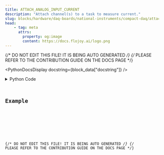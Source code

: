 ```yaml
---
title: ATTACH_ANALOG_INPUT_CURRENT
description: "Attach channel(s) to a task to measure current."
slug: blocks/hardware/daq-boards/national-instruments/compact-daq/attach-analog-input-current
head:
    - tag: meta
      attrs:
        property: og:image
        content: https://docs.flojoy.ai/logo.png
---
```


{/* DO NOT EDIT THIS FILE! IT IS BEING AUTO GENERATED */}
{/* PLEASE REFER TO THE CONTRIBUTION GUIDE ON THE DOCS PAGE */}


<PythonDocsDisplay docstring={block_data["docstring"]} />
<details>
<summary>Python Code</summary>



<Code code={pythonCode} lang="py" wrap theme="dracula" />

[Find this Flojoy Block on GitHub](https://github.com/flojoy-ai/blocks/blob/main/blocks/HARDWARE/DAQ_BOARDS/NATIONAL_INSTRUMENTS/COMPACT_DAQ/ATTACH_ANALOG_INPUT_CURRENT/ATTACH_ANALOG_INPUT_CURRENT.py)

</details>

## Example


<GetHelpWidget />


<AppDisplay app={app} blockName="ATTACH_ANALOG_INPUT_CURRENT" client:visible />


<Example />

{/* DO NOT EDIT THIS FILE! IT IS BEING AUTO GENERATED */}
{/* PLEASE REFER TO THE CONTRIBUTION GUIDE ON THE DOCS PAGE */}
